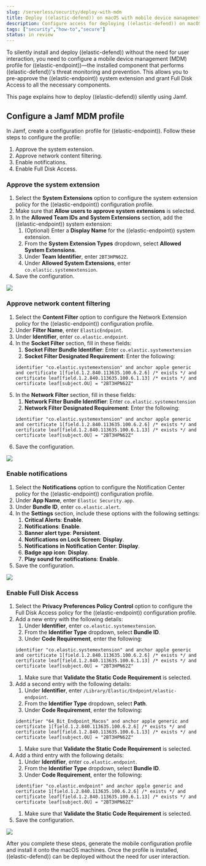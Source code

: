 ```yaml
---
slug: /serverless/security/deploy-with-mdm
title: Deploy ((elastic-defend)) on macOS with mobile device management
description: Configure access for deploying ((elastic-defend)) on macOS with mobile device management.
tags: ["security","how-to","secure"]
status: in review
---
```


<DocBadge template="technical preview" />
<div id="deploy-elastic-endpoint"></div>

To silently install and deploy ((elastic-defend)) without the need for user interaction, you need to configure a mobile device management (MDM) profile for ((elastic-endpoint))—the installed component that performs ((elastic-defend))'s threat monitoring and prevention. This allows you to pre-approve the ((elastic-endpoint)) system extension and grant Full Disk Access to all the necessary components.

This page explains how to deploy ((elastic-defend)) silently using Jamf.

## Configure a Jamf MDM profile

In Jamf, create a configuration profile for ((elastic-endpoint)). Follow these steps to configure the profile:

1. <DocLink slug="/serverless/security/deploy-with-mdm" section="approve-the-system-extension">Approve the system extension</DocLink>.
1. <DocLink slug="/serverless/security/deploy-with-mdm" section="approve-network-content-filtering">Approve network content filtering</DocLink>.
1. <DocLink slug="/serverless/security/deploy-with-mdm" section="enable-notifications">Enable notifications</DocLink>.
1. <DocLink slug="/serverless/security/deploy-with-mdm" section="enable-full-disk-access">Enable Full Disk Access</DocLink>.

### Approve the system extension

1. Select the **System Extensions** option to configure the system extension policy for the ((elastic-endpoint)) configuration profile. 
1. Make sure that **Allow users to approve system extensions** is selected. 
1. In the **Allowed Team IDs and System Extensions** section, add the ((elastic-endpoint)) system extension:
    1. (Optional) Enter a **Display Name** for the ((elastic-endpoint)) system extension.
    1. From the **System Extension Types** dropdown, select **Allowed System Extensions**.
    1. Under **Team Identifier**, enter `2BT3HPN62Z`.
    1. Under **Allowed System Extensions**, enter `co.elastic.systemextension`.
1. Save the configuration.

![](../images/deploy-with-mdm/system-extension-jamf.png)

### Approve network content filtering

1. Select the **Content Filter** option to configure the Network Extension policy for the ((elastic-endpoint)) configuration profile.
1. Under **Filter Name**, enter `ElasticEndpoint`.
1. Under **Identifier**, enter `co.elastic.endpoint`.
1. In the **Socket Filter** section, fill in these fields:
    1. **Socket Filter Bundle Identifier**: Enter `co.elastic.systemextension`
    1. **Socket Filter Designated Requirement**: Enter the following:
    ```
    identifier "co.elastic.systemextension" and anchor apple generic and certificate 1[field.1.2.840.113635.100.6.2.6] /* exists */ and certificate leaf[field.1.2.840.113635.100.6.1.13] /* exists */ and certificate leaf[subject.OU] = "2BT3HPN62Z"
    ```
1. In the **Network Filter** section, fill in these fields:
    1. **Network Filter Bundle Identifier**: Enter `co.elastic.systemextension`
    1. **Network Filter Designated Requirement**: Enter the following:
    ```
    identifier "co.elastic.systemextension" and anchor apple generic and certificate 1[field.1.2.840.113635.100.6.2.6] /* exists */ and certificate leaf[field.1.2.840.113635.100.6.1.13] /* exists */ and certificate leaf[subject.OU] = "2BT3HPN62Z"
    ```
1. Save the configuration.

![](../images/deploy-with-mdm/content-filtering-jamf.png)

### Enable notifications

1. Select the **Notifications** option to configure the Notification Center policy for the ((elastic-endpoint)) configuration profile. 
1. Under **App Name**, enter `Elastic Security.app`.
1. Under **Bundle ID**, enter `co.elastic.alert`.
1. In the **Settings** section, include these options with the following settings:
    1. **Critical Alerts**: **Enable**.
    1. **Notifications**: **Enable**.
    1. **Banner alert type**: **Persistent**.
    1. **Notifications on Lock Screen**: **Display**.
    1. **Notifications in Notification Center**: **Display**.
    1. **Badge app icon**: **Display**.
    1. **Play sound for notifications**: **Enable**.
1. Save the configuration.

![](../images/deploy-with-mdm/notifications-jamf.png)

### Enable Full Disk Access

1. Select the **Privacy Preferences Policy Control** option to configure the Full Disk Access policy for the ((elastic-endpoint)) configuration profile.
1. Add a new entry with the following details:
    1. Under **Identifier**, enter `co.elastic.systemextension`.
    1. From the **Identifier Type** dropdown, select **Bundle ID**.
    1. Under **Code Requirement**, enter the following:
    ```
    identifier "co.elastic.systemextension" and anchor apple generic and certificate 1[field.1.2.840.113635.100.6.2.6] /* exists */ and certificate leaf[field.1.2.840.113635.100.6.1.13] /* exists */ and certificate leaf[subject.OU] = "2BT3HPN62Z"
    ```
    1. Make sure that **Validate the Static Code Requirement** is selected.
1. Add a second entry with the following details:
    1. Under **Identifier**,  enter `/Library/Elastic/Endpoint/elastic-endpoint`.
    1. From the **Identifier Type** dropdown, select **Path**.
    1. Under **Code Requirement**, enter the following:
    ```
    identifier "64_Bit_Endpoint_Macos" and anchor apple generic and certificate 1[field.1.2.840.113635.100.6.2.6] /* exists */ and certificate leaf[field.1.2.840.113635.100.6.1.13] /* exists */ and certificate leaf[subject.OU] = "2BT3HPN62Z"
    ```
    1. Make sure that **Validate the Static Code Requirement** is selected.
1. Add a third entry with the following details:
    1. Under **Identifier**, enter `co.elastic.endpoint`.
    1. From the **Identifier Type** dropdown, select **Bundle ID**.
    1. Under **Code Requirement**, enter the following:
    ```
    identifier "co.elastic.endpoint" and anchor apple generic and certificate 1[field.1.2.840.113635.100.6.2.6] /* exists */ and certificate leaf[field.1.2.840.113635.100.6.1.13] /* exists */ and certificate leaf[subject.OU] = "2BT3HPN62Z"
    ```
    1. Make sure that **Validate the Static Code Requirement** is selected.
1. Save the configuration.

![](../images/deploy-with-mdm/fda-jamf.png)

After you complete these steps, generate the mobile configuration profile and install it onto the macOS machines. Once the profile is installed, ((elastic-defend)) can be deployed without the need for user interaction.
